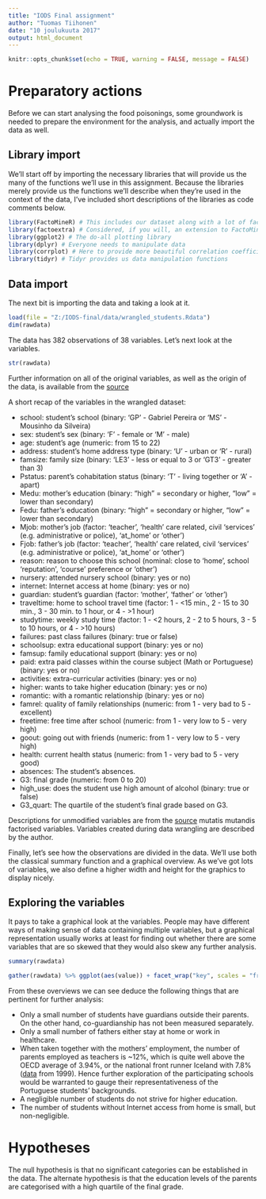 ---
title: "IODS Final assignment"
author: "Tuomas Tiihonen"
date: "10 joulukuuta 2017"
output: html_document
---

```{r setup, include=FALSE}
knitr::opts_chunk$set(echo = TRUE, warning = FALSE, message = FALSE)
```

# Preparatory actions

Before we can start analysing the food poisonings, some groundwork is needed to prepare the environment for the analysis, and actually import the data as well.

## Library import

We'll start off by importing the necessary libraries that will provide us the many of the functions we'll use in this assignment. Because the libraries merely provide us the functions we'll describe when they're used in the context of the data, I've included short descriptions of the libraries as code comments below.

```{r library access, echo=TRUE}
library(FactoMineR) # This includes our dataset along with a lot of factor analysis stuff
library(factoextra) # Considered, if you will, an extension to FactoMiner with more progressive plotting capabilities
library(ggplot2) # The do-all plotting library
library(dplyr) # Everyone needs to manipulate data
library(corrplot) # Here to provide more beautiful correlation coefficient plotting
library(tidyr) # Tidyr provides us data manipulation functions
```

## Data import

The next bit is importing the data and taking a look at it.

```{r data import}
load(file = "Z:/IODS-final/data/wrangled_students.Rdata")
dim(rawdata)
```

The data has 382 observations of 38 variables. Let's next look at the variables.

```{r}
str(rawdata)
```

Further information on all of the original variables, as well as the origin of the data, is available from the [source](https://archive.ics.uci.edu/ml/datasets/STUDENT+ALCOHOL+CONSUMPTION) 

A short recap of the variables in the wrangled dataset:

* school: student's school (binary: 'GP' - Gabriel Pereira or 'MS' - Mousinho da Silveira) 
* sex: student's sex (binary: 'F' - female or 'M' - male) 
* age: student's age (numeric: from 15 to 22) 
* address: student's home address type (binary: 'U' - urban or 'R' - rural)
* famsize: family size (binary: 'LE3' - less or equal to 3 or 'GT3' - greater than 3) 
* Pstatus: parent's cohabitation status (binary: 'T' - living together or 'A' - apart) 
* Medu: mother's education (binary: "high" = secondary or higher, "low" = lower than secondary)
* Fedu: father's education (binary: "high" = secondary or higher, "low" = lower than secondary)
* Mjob: mother's job (factor: 'teacher', 'health' care related, civil 'services' (e.g. administrative or police), 'at_home' or 'other')
* Fjob: father's job (factor: 'teacher', 'health' care related, civil 'services' (e.g. administrative or police), 'at_home' or 'other') 
* reason: reason to choose this school (nominal: close to 'home', school 'reputation', 'course' preference or 'other') 
* nursery: attended nursery school (binary: yes or no) 
* internet: Internet access at home (binary: yes or no) 
* guardian: student's guardian (factor: 'mother', 'father' or 'other')
* traveltime: home to school travel time (factor: 1 - <15 min., 2 - 15 to 30 min., 3 - 30 min. to 1 hour, or 4 - >1 hour) 
* studytime: weekly study time (factor: 1 - <2 hours, 2 - 2 to 5 hours, 3 - 5 to 10 hours, or 4 - >10 hours) 
* failures: past class failures (binary: true or false)
* schoolsup: extra educational support (binary: yes or no) 
* famsup: family educational support (binary: yes or no) 
* paid: extra paid classes within the course subject (Math or Portuguese) (binary: yes or no) 
* activities: extra-curricular activities (binary: yes or no)
* higher: wants to take higher education (binary: yes or no) 
* romantic: with a romantic relationship (binary: yes or no) 
* famrel: quality of family relationships (numeric: from 1 - very bad to 5 - excellent) 
* freetime: free time after school (numeric: from 1 - very low to 5 - very high) 
* goout: going out with friends (numeric: from 1 - very low to 5 - very high) 
* health: current health status (numeric: from 1 - very bad to 5 - very good)
* absences: The student's absences.
* G3: final grade (numeric: from 0 to 20)
* high_use: does the student use high amount of alcohol (binary: true or false)
* G3_quart: The quartile of the student's final grade based on G3.

Descriptions for unmodified variables are from the [source](https://archive.ics.uci.edu/ml/datasets/STUDENT+ALCOHOL+CONSUMPTION) mutatis mutandis factorised variables. Variables created during data wrangling are described by the author.

Finally, let's see how the observations are divided in the data. We'll use both the classical summary function and a graphical overview. As we've got lots of variables, we also define a higher width and height for the graphics to display nicely.

## Exploring the variables

It pays to take a graphical look at the variables. People may have different ways of making sense of data containing multiple variables, but a graphical representation usually works at least for finding out whether there are some variables that are so skewed that they would also skew any further analysis.

```{r, fig.width = 12, fig.height = 12}
summary(rawdata)

gather(rawdata) %>% ggplot(aes(value)) + facet_wrap("key", scales = "free") + geom_bar() + theme(axis.text.x = element_text(angle = 45, hjust = 1, size = 8))
```

From these overviews we can see deduce the following things that are pertinent for further analysis:

* Only a small number of students have guardians outside their parents. On the other hand, co-guardianship has not been measured separately.
* Only a small number of fathers either stay at home or work in healthcare.
* When taken together with the mothers' employment, the number of parents employed as teachers is ~12%, which is quite well above the OECD average of 3.94%, or the national front runner Iceland with 7.8% ([data](http://www.nationmaster.com/country-info/stats/Education/Teachers-as-percentage-of-labor-force) from 1999). Hence further exploration of the participating schools would be warranted to gauge their representativeness of the Portuguese students' backgrounds.
* A negligible number of students do not strive for higher education.
* The number of students without Internet access from home is small, but non-negligible.

# Hypotheses

The null hypothesis is that no significant categories can be established in the data. The alternate hypothesis is that the education levels of the parents are categorised with a high quartile of the final grade.